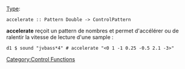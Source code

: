 <languages/>
{{DISPLAYTITLE:accelerate}} 
[[Type signature|Type]]: <source inline>accelerate :: Pattern Double -> ControlPattern</source>

'''accelerate''' reçoit un pattern de nombres et permet d'accélérer ou de ralentir la vitesse de lecture d'une sample :

<source>
d1 $ sound "jvbass*4" # accelerate "<0 1 -1 0.25 -0.5 2.1 -3>" 
</source>

[[Category:Control Functions]]